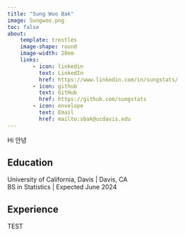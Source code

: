 ```yaml
---
title: "Sung Woo Bak"
image: Sungwoo.png
toc: false
about:
    template: trestles
    image-shape: round
    image-width: 20em
    links:
        - icon: linkedin
          text: LinkedIn
          href: https://www.linkedin.com/in/sungstats/
        - icon: github
          text: GitHub
          href: https://github.com/sungstats
        - icon: envelope
          text: Email
          href: mailto:sbak@ucdavis.edu
---
```



:::{#hero-heading}

Hi 안녕

## Education

University of California, Davis | Davis, CA  
BS in Statistics | Expected June 2024


## Experience


TEST

:::